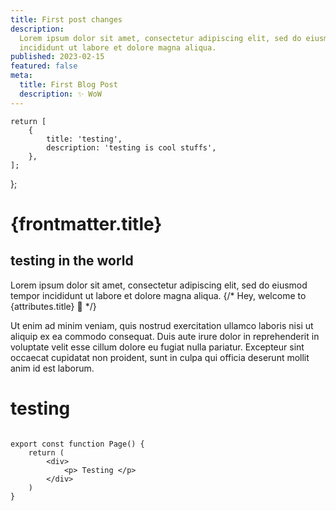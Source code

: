 ```yaml
---
title: First post changes
description:
  Lorem ipsum dolor sit amet, consectetur adipiscing elit, sed do eiusmod tempor
  incididunt ut labore et dolore magna aliqua.
published: 2023-02-15
featured: false
meta:
  title: First Blog Post
  description: ✨ WoW
---
```


	return [
		{
			title: 'testing',
			description: 'testing is cool stuffs',
		},
	];
};

# {frontmatter.title}

## testing in the world

Lorem ipsum dolor sit amet, consectetur adipiscing elit, sed do eiusmod tempor
incididunt ut labore et dolore magna aliqua.
{/* Hey, welcome to {attributes.title} 👋 */}

Ut enim ad minim veniam, quis nostrud exercitation ullamco laboris nisi ut
aliquip ex ea commodo consequat. Duis aute irure dolor in reprehenderit in
voluptate velit esse cillum dolore eu fugiat nulla pariatur. Excepteur sint
occaecat cupidatat non proident, sunt in culpa qui officia deserunt mollit anim
id est laborum.

# testing

```tsx

export const function Page() {
    return (
        <div>
            <p> Testing </p>
        </div>
    )
}
```

